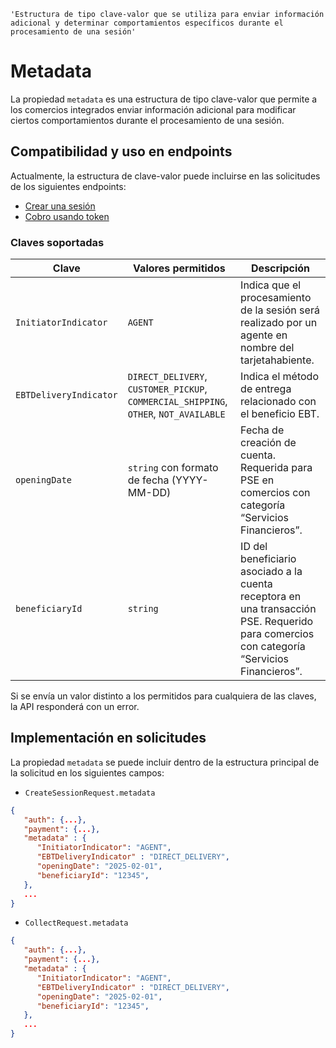     'Estructura de tipo clave-valor que se utiliza para enviar información adicional y determinar comportamientos específicos durante el procesamiento de una sesión'

# Metadata

La propiedad `metadata` es una estructura de tipo clave-valor que permite a los comercios integrados enviar información adicional para modificar ciertos comportamientos durante el procesamiento de una sesión.

## Compatibilidad y uso en endpoints

Actualmente, la estructura de clave-valor puede incluirse en las solicitudes de los siguientes endpoints:  
- [Crear una sesión](/checkout/api/reference/session#create-a-session)  
- [Cobro usando token](/checkout/api/reference/token#charge-using-token)  

### Claves soportadas

| Clave                  | Valores permitidos | Descripción |
|------------------------|--------------------|---------------------------------------------|
| `InitiatorIndicator`   | `AGENT`            | Indica que el procesamiento de la sesión será realizado por un agente en nombre del tarjetahabiente. |
| `EBTDeliveryIndicator` | `DIRECT_DELIVERY`, `CUSTOMER_PICKUP`, `COMMERCIAL_SHIPPING`, `OTHER`, `NOT_AVAILABLE` | Indica el método de entrega relacionado con el beneficio EBT. |
| `openingDate`          | `string` con formato de fecha (YYYY-MM-DD) | Fecha de creación de cuenta. Requerida para PSE en comercios con categoría “Servicios Financieros”. |
| `beneficiaryId`        | `string`           | ID del beneficiario asociado a la cuenta receptora en una transacción PSE. Requerido para comercios con categoría “Servicios Financieros”. |

<Note>
Si se envía un valor distinto a los permitidos para cualquiera de las claves, la API responderá con un error. 
</Note>

## Implementación en solicitudes

La propiedad `metadata` se puede incluir dentro de la estructura principal de la solicitud en los siguientes campos:  

- `CreateSessionRequest.metadata`  
```json {{ 'title': 'CreateSessionRequest' }}
{
   "auth": {...},
   "payment": {...},
   "metadata" : {
      "InitiatorIndicator": "AGENT",
      "EBTDeliveryIndicator" : "DIRECT_DELIVERY",
      "openingDate": "2025-02-01",
      "beneficiaryId": "12345",
   },
   ...
}
```

- `CollectRequest.metadata`  
```json {{ 'title': 'CollectRequest' }}
{
   "auth": {...},
   "payment": {...},
   "metadata" : {
      "InitiatorIndicator": "AGENT",
      "EBTDeliveryIndicator" : "DIRECT_DELIVERY",
      "openingDate": "2025-02-01",
      "beneficiaryId": "12345",
   },
   ...
}
```